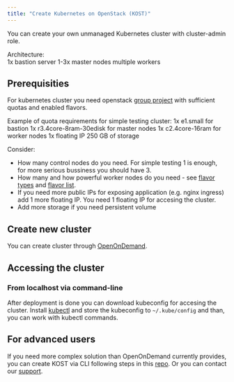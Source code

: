 ```yaml
---
title: "Create Kubernetes on OpenStack (KOST)"
---
```



You can create your own unmanaged Kubernetes cluster with cluster-admin role.

Architecture:  
1x bastion server
1-3x master nodes
multiple workers

## Prerequisities
For kubernetes cluster you need openstack [group project](../technical-reference/brno-g2-site/get-access#group-project) with sufficient quotas and enabled flavors.

Example of quota requirements for simple testing cluster:
1x e1.small for bastion
1x r3.4core-8ram-30edisk for master nodes
1x c2.4core-16ram for worker nodes
1x floating IP 
250 GB of storage

Consider:
- How many control nodes do you need. For simple testing 1 is enough, for more serious bussiness you should have 3. 
- How many and how powerful worker nodes do you need - see [flavor types](https://docs.platforms.cloud.e-infra.cz/en/docs/technical-reference/brno-g2-site/flavors#flavor-types-and-naming-schema) and [flavor list](https://flavors-page-cloud-g2-10a73b324ea6f60888a8fd50d6fa6c9159aa60b27.gitlab-pages.ics.muni.cz/).
- If you need more public IPs for exposing application (e.g. nginx ingress) add 1 more floating IP. You need 1 floating IP for accesing the cluster.
- Add more storage if you need persistent volume

## Create new cluster

You can create cluster through [OpenOnDemand](https://ondemand.metacentrum.cz/pun/sys/dashboard/batch_connect/sys/bc_openstack_k8s/session_contexts/new).

## Accessing the cluster
### From localhost via command-line
After deployment is done you can download kubeconfig for accesing the cluster.
Install [kubectl](https://kubernetes.io/docs/tasks/tools/#kubectl) and store the kubeconfig to `~/.kube/config` and than, you can work with kubectl commands.

## For advanced users
If you need more complex solution than OpenOnDemand currently provides, you can create KOST via CLI following steps in this [repo](https://gitlab.ics.muni.cz/cloud/kubernetes/kubernetes-infra-example). Or you can contact our [support](../technical-reference/brno-g2-site/get-support).